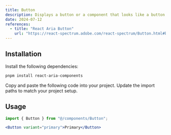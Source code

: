 ```yaml
---
title: Button
description: Displays a button or a component that looks like a button.
date: 2024-07-12
references:
  - title: "React Aria Button"
    url: "https://react-spectrum.adobe.com/react-spectrum/Button.html#button"
---
```


<ComponentPreview name="ui/button" />

## Installation

<Steps>
  <Step>Install the following dependencies:</Step>

```bash
pnpm install react-aria-components
```

  <Step>Copy and paste the following code into your project.</Step>
  <ComponentSource name="ui/button" />
  <Step>Update the import paths to match your project setup.</Step>
</Steps>

## Usage

```jsx
import { Button } from "@/components/Button";
```

```jsx
<Button variant="primary">Primary</Button>
```

<ComponentPreview name="ui/button-demos/button-variants" />
